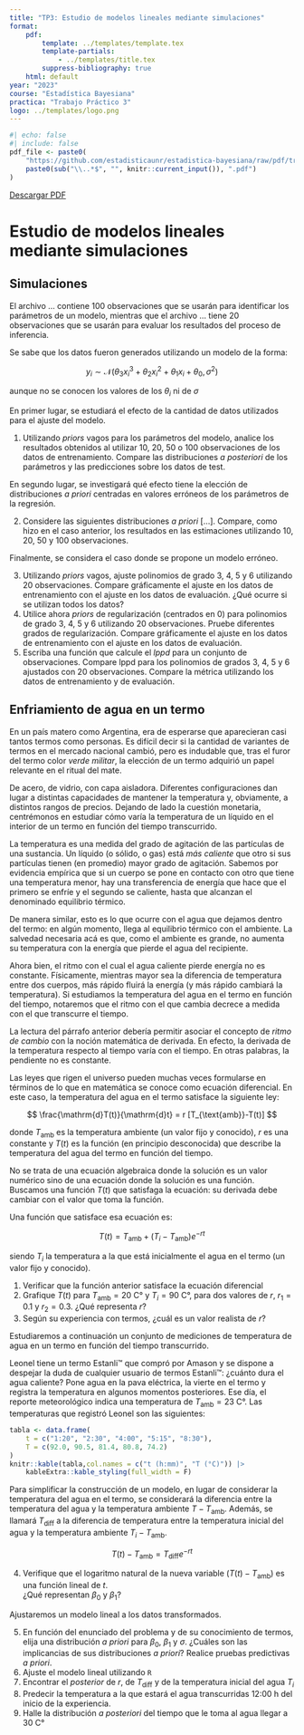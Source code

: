 ```yaml
---
title: "TP3: Estudio de modelos lineales mediante simulaciones"
format:
    pdf:
        template: ../templates/template.tex
        template-partials:
            - ../templates/title.tex
        suppress-bibliography: true
    html: default
year: "2023"
course: "Estadística Bayesiana"
practica: "Trabajo Práctico 3"
logo: ../templates/logo.png
---
```


```r
#| echo: false
#| include: false
pdf_file <- paste0(
    "https://github.com/estadisticaunr/estadistica-bayesiana/raw/pdf/trabajos_practicos/",
    paste0(sub("\\..*$", "", knitr::current_input()), ".pdf")
)
```

::: {.content-visible when-format="html"}
[Descargar PDF](`r pdf_file`)
:::

# Estudio de modelos lineales mediante simulaciones

## Simulaciones

El archivo ... contiene 100 observaciones que se usarán para identificar los parámetros de
un modelo, mientras que el archivo ... tiene 20 observaciones que se usarán para evaluar 
los resultados del proceso de inferencia.

Se sabe que los datos fueron generados utilizando un modelo de la forma:

$$
y_i \sim \mathcal{N}(\theta_3 x_i^3 + \theta_2 x_i^2 + \theta_1 x_i + \theta_0, \sigma^2)
$$

aunque no se conocen los valores de los $\theta_i$ ni de $\sigma$

En primer lugar, se estudiará el efecto de la cantidad de datos utilizados para el ajuste 
del modelo.

1.  Utilizando *priors* vagos para los parámetros del modelo, analice los resultados 
obtenidos al utilizar 10, 20, 50 o 100 observaciones de los datos de entrenamiento. 
Compare las distribuciones *a posteriori* de los parámetros y las predicciones sobre los
datos de test.

En segundo lugar, se investigará qué efecto tiene la elección de distribuciones *a priori*
centradas en valores erróneos de los parámetros de la regresión.

2.  Considere las siguientes distribuciones *a priori* \[...\]. Compare, como hizo en el 
caso anterior, los resultados en las estimaciones utilizando 10, 20, 50 y 100 
observaciones.

Finalmente, se considera el caso donde se propone un modelo erróneo.

3.  Utilizando *priors* vagos, ajuste polinomios de grado 3, 4, 5 y 6 utilizando 20 
observaciones. Compare gráficamente el ajuste en los datos de entrenamiento con el ajuste 
en los datos de evaluación. ¿Qué ocurre si se utilizan todos los datos?
4.  Utilice ahora *priors* de regularización (centrados en 0) para polinomios de grado 3, 
4, 5 y 6 utilizando 20 observaciones. Pruebe diferentes grados de regularización. 
Compare gráficamente el ajuste en los datos de entrenamiento con el ajuste en los datos de
evaluación.
5.  Escriba una función que calcule el *lppd* para un conjunto de observaciones. 
Compare lppd para los polinomios de grados 3, 4, 5 y 6 ajustados con 20 observaciones. 
Compare la métrica utilizando los datos de entrenamiento y de evaluación.

## Enfriamiento de agua en un termo

En un país matero como Argentina, era de esperarse que aparecieran casi tantos termos como
personas. Es difícil decir si la cantidad de variantes de termos en el mercado nacional 
cambió, pero es indudable que, tras el furor del termo color *verde militar*, la elección 
de un termo adquirió un papel relevante en el ritual del mate.

De acero, de vidrio, con capa aisladora. Diferentes configuraciones dan lugar a distintas 
capacidades de mantener la temperatura y, obviamente, a distintos rangos de precios. 
Dejando de lado la cuestión monetaria, centrémonos en estudiar cómo varía la temperatura 
de un líquido en el interior de un termo en función del tiempo transcurrido.

La temperatura es una medida del grado de agitación de las partículas de una sustancia. 
Un líquido (o sólido, o gas) está *más caliente* que otro si sus partículas tienen 
(en promedio) mayor grado de agitación. Sabemos por evidencia empírica que si un cuerpo se
pone en contacto con otro que tiene una temperatura menor, hay una transferencia de 
energía que hace que el primero se enfríe y el segundo se caliente, hasta que alcanzan el 
denominado equilibrio térmico.

De manera similar, esto es lo que ocurre con el agua que dejamos dentro del termo: en 
algún momento, llega al equilibrio térmico con el ambiente. La salvedad necesaria acá es 
que, como el ambiente es grande, no aumenta su temperatura con la energía que pierde el 
agua del recipiente.

Ahora bien, el ritmo con el cual el agua caliente pierde energía no es constante. 
Físicamente, mientras mayor sea la diferencia de temperatura entre dos cuerpos, más rápido
fluirá la energía (y más rápido cambiará la temperatura). Si estudiamos la temperatura del
agua en el termo en función del tiempo, notaremos que el ritmo con el que cambia decrece a
medida con el que transcurre el tiempo.

La lectura del párrafo anterior debería permitir asociar el concepto de *ritmo de cambio* 
con la noción matemática de derivada. En efecto, la derivada de la temperatura respecto al
tiempo varía con el tiempo. En otras palabras, la pendiente no es constante.

Las leyes que rigen el universo pueden muchas veces formularse en términos de lo que en 
matemática se conoce como ecuación diferencial. En este caso, la temperatura del agua en 
el termo satisface la siguiente ley:

$$
\frac{\mathrm{d}T(t)}{\mathrm{d}t} = r [T_{\text{amb}}-T(t)]
$$

donde $T_{\text{amb}}$ es la temperatura ambiente (un valor fijo y conocido), $r$ es una 
constante y $T(t)$ es la función (en principio desconocida) que describe la temperatura 
del agua del termo en función del tiempo.

No se trata de una ecuación algebraica donde la solución es un valor numérico sino de una 
ecuación donde la solución es una función. Buscamos una función $T(t)$ que satisfaga la 
ecuación: su derivada debe cambiar con el valor que toma la función.

Una función que satisface esa ecuación es:

$$
T(t) = T_{\text{amb}} + (T_i - T_{\text{amb}})e^{-rt}
$$ 

siendo $T_i$ la temperatura a la que está inicialmente el agua en el termo 
(un valor fijo y conocido).

1.  Verificar que la función anterior satisface la ecuación diferencial
2.  Grafique $T(t)$ para $T_{\text{amb}} = 20 \text{ C°}$ y $T_i = 90 \text{ C°}$, 
    para dos valores de $r$, $r_1=0.1$ y $r_2 = 0.3$. ¿Qué representa $r$?
3.  Según su experiencia con termos, ¿cuál es un valor realista de $r$?

Estudiaremos a continuación un conjunto de mediciones de temperatura de agua en un termo 
en función del tiempo transcurrido.

Leonel tiene un termo Estanli™ que compró por Amason y se dispone a despejar la duda de 
cualquier usuario de termos Estanli™: ¿cuánto dura el agua caliente? Pone agua en la pava 
eléctrica, la vierte en el termo y registra la temperatura en algunos momentos posteriores.
Ese día, el reporte meteorológico indica una temperatura de $T_{\text{amb}} = 23\text{ C°}$. 
Las temperaturas que registró Leonel son las siguientes:

```r
tabla <- data.frame(
    t = c("1:20", "2:30", "4:00", "5:15", "8:30"),
    T = c(92.0, 90.5, 81.4, 80.8, 74.2)
)
knitr::kable(tabla,col.names = c("t (h:mm)", "T (°C)")) |> 
    kableExtra::kable_styling(full_width = F)
```

Para simplificar la construcción de un modelo, en lugar de considerar la temperatura del 
agua en el termo, se considerará la diferencia entre la temperatura del agua y la 
temperatura ambiente $T-T_{\text{amb}}$. Además, se llamará $T_{\text{diff}}$ a la 
diferencia de temperatura entre la temperatura inicial del agua y la temperatura ambiente 
$T_i - T_{\text{amb}}$.

$$
T(t) - T_{\text{amb}} = T_{\text{diff}} e^{-rt}
$$

4.  Verifique que el logaritmo natural de la nueva variable ($T(t) - T_{\text{amb}}$) es 
    una función lineal de $t$.  
    ¿Qué representan $\beta_0$ y $\beta_1$?

Ajustaremos un modelo lineal a los datos transformados.

5.  En función del enunciado del problema y de su conocimiento de termos, elija una 
    distribución *a priori* para $\beta_0$, $\beta_1$ y $\sigma$. ¿Cuáles son las 
    implicancias de sus distribuciones *a priori*? Realice pruebas predictivas *a priori*.
6.  Ajuste el modelo lineal utilizando `R`
7.  Encontrar el *posterior* de $r$, de $T_{\text{diff}}$ y de la temperatura inicial del 
    agua $T_i$
8.  Predecir la temperatura a la que estará el agua transcurridas 12:00 h del inicio de 
    la experiencia.
9.  Halle la distribución *a posteriori* del tiempo que le toma al agua llegar a 
    $30 \text{ C°}$
